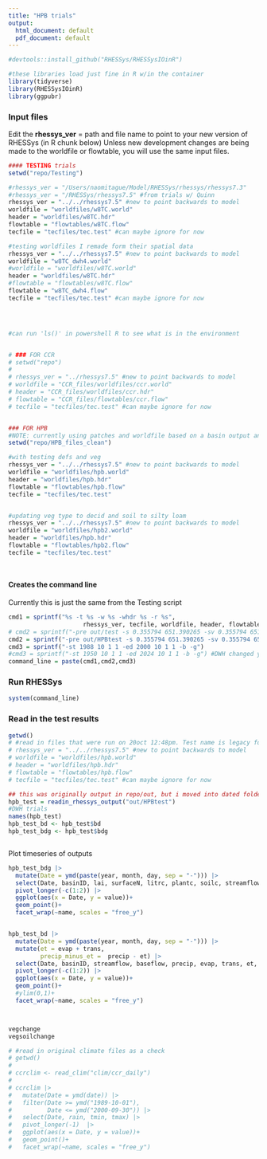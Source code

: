 ```yaml
---
title: "HPB trials"
output:
  html_document: default
  pdf_document: default
---
```


```r
#devtools::install_github("RHESSys/RHESSysIOinR")
```


```r
#these libraries load just fine in R w/in the container 
library(tidyverse)
library(RHESSysIOinR)
library(ggpubr)

```



### Input files    
Edit the **rhessys_ver** = path and file name to point to your new version of RHESSys    (in R chunk below)
Unless new development changes are being made to the worldfile or flowtable, you will use the same input files.

```r

#### TESTING trials 
setwd("repo/Testing")

#rhessys_ver = "/Users/naomitague/Model/RHESSys/rhessys/rhessys7.3"
#rhessys_ver = "/RHESSys/rhessys7.5" #from trials w/ Quinn
rhessys_ver = "../../rhessys7.5" #new to point backwards to model
worldfile = "worldfiles/w8TC.world"
header = "worldfiles/w8TC.hdr"
flowtable = "flowtables/w8TC.flow"
tecfile = "tecfiles/tec.test" #can maybe ignore for now

#testing worldfiles I remade form their spatial data
rhessys_ver = "../../rhessys7.5" #new to point backwards to model
worldfile = "w8TC_dwh4.world"
#worldfile = "worldfiles/w8TC.world"
header = "worldfiles/w8TC.hdr"
#flowtable = "flowtables/w8TC.flow"
flowtable = "w8TC_dwh4.flow"
tecfile = "tecfiles/tec.test" #can maybe ignore for now




#can run 'ls()' in powershell R to see what is in the environment 


# ### FOR CCR
# setwd("repo")
# 
# rhessys_ver = "../rhessys7.5" #new to point backwards to model
# worldfile = "CCR_files/worldfiles/ccr.world"
# header = "CCR_files/worldfiles/ccr.hdr"
# flowtable = "CCR_files/flowtables/ccr.flow"
# tecfile = "tecfiles/tec.test" #can maybe ignore for now


### FOR HPB
#NOTE: currently using patches and worldfile based on a basin output and not patchcl, for speedier runs
setwd("repo/HPB_files_clean")

#with testing defs and veg
rhessys_ver = "../../rhessys7.5" #new to point backwards to model
worldfile = "worldfiles/hpb.world"
header = "worldfiles/hpb.hdr"
flowtable = "flowtables/hpb.flow"
tecfile = "tecfiles/tec.test" 


#updating veg type to decid and soil to silty loam
rhessys_ver = "../../rhessys7.5" #new to point backwards to model
worldfile = "worldfiles/hpb2.world"
header = "worldfiles/hpb.hdr"
flowtable = "flowtables/hpb2.flow"
tecfile = "tecfiles/tec.test" 




```

#### Creates the command line
Currently this is just the same from the Testing script
```r

cmd1 = sprintf("%s -t %s -w %s -whdr %s -r %s",
                     rhessys_ver, tecfile, worldfile, header, flowtable)
# cmd2 = sprintf("-pre out/test -s 0.355794 651.390265 -sv 0.355794 651.390265 -svalt 1.083102 1.193924, -gw 0.116316 0.916922")
cmd2 = sprintf("-pre out/HPBtest -s 0.355794 651.390265 -sv 0.355794 651.390265 -svalt 1.083102 1.193924, -gw 0.116316 0.916922")
cmd3 = sprintf("-st 1988 10 1 1 -ed 2000 10 1 1 -b -g")
#cmd3 = sprintf("-st 1950 10 1 1 -ed 2024 10 1 1 -b -g") #DWH changed year
command_line = paste(cmd1,cmd2,cmd3)

```

### Run RHESSys
```r
system(command_line)
```




### Read in the test results 


```r
getwd()
# #read in files that were run on 20oct 12:48pm. Test name is legacy for command line above but run with these inputs
# rhessys_ver = "../../rhessys7.5" #new to point backwards to model
# worldfile = "worldfiles/hpb.world"
# header = "worldfiles/hpb.hdr"
# flowtable = "flowtables/hpb.flow"
# tecfile = "tecfiles/tec.test" #can maybe ignore for now

## this was originally output in repo/out, but i moved into dated folder
hpb_test = readin_rhessys_output("out/HPBtest")
#DWH trials 
names(hpb_test)
hpb_test_bd <- hpb_test$bd
hpb_test_bdg <- hpb_test$bdg



```

Plot timeseries of outputs

```r

hpb_test_bdg |> 
  mutate(Date = ymd(paste(year, month, day, sep = "-"))) |> 
  select(Date, basinID, lai, surfaceN, litrc, plantc, soilc, streamflow_DON, streamflow_DOC) |> 
  pivot_longer(-c(1:2)) |> 
  ggplot(aes(x = Date, y = value))+
  geom_point()+
  facet_wrap(~name, scales = "free_y")


hpb_test_bd |> 
  mutate(Date = ymd(paste(year, month, day, sep = "-"))) |> 
  mutate(et = evap + trans, 
         precip_minus_et =  precip - et) |> 
  select(Date, basinID, streamflow, baseflow, precip, evap, trans, et, precip_minus_et) |> 
  pivot_longer(-c(1:2)) |> 
  ggplot(aes(x = Date, y = value))+
  geom_point()+
  #ylim(0,1)+
  facet_wrap(~name, scales = "free_y")



vegchange
vegsoilchange

# #read in original climate files as a check
# getwd()
# 
# ccrclim <- read_clim("clim/ccr_daily")
# 
# ccrclim |> 
#   mutate(Date = ymd(date)) |> 
#   filter(Date >= ymd("1989-10-01"),
#          Date <= ymd("2000-09-30")) |> 
#   select(Date, rain, tmin, tmax) |> 
#   pivot_longer(-1)  |> 
#   ggplot(aes(x = Date, y = value))+
#   geom_point()+
#   facet_wrap(~name, scales = "free_y")

```

